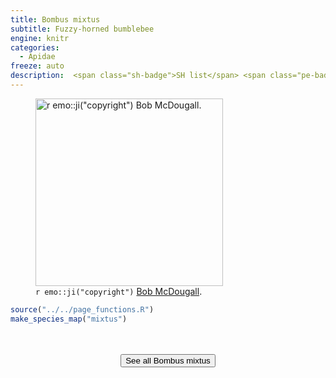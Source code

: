 ```yaml
---
title: Bombus mixtus
subtitle: Fuzzy-horned bumblebee
engine: knitr
categories:
  - Apidae
freeze: auto
description:  <span class="sh-badge">SH list</span> <span class="pe-badge">PM Evidence</span> <span class="gali-badge">Galiano</span>
---
```

![`r emo::ji("copyright")` [Bob McDougall ](https://inaturalist.ca/photos/218327472/).](https://inaturalist-open-data.s3.amazonaws.com/photos/218327472/medium.jpeg){height=300}





```r
source("../../page_functions.R")
make_species_map("mixtus")
```
<br><br>
<center>


<a href="https://inaturalist.ca/observations?place_id=7085&quality_grade=research&subview=map&taxon_id=319125"><button type="button" class="btn btn-secondary">See all Bombus mixtus <i class="fa-solid fa-arrow-up-right-from-square"></i> </button></a>
</center>
